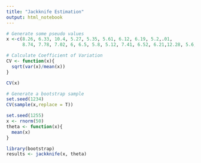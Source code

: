 ```yaml
---
title: "Jackknife Estimation"
output: html_notebook
---
```


```r
# Generate some pseudo values
x <-c(8.26, 6.33, 10.4, 5.27, 5.35, 5.61, 6.12, 6.19, 5.2,.01, 
      8.74, 7.78, 7.02, 6, 6.5, 5.8, 5.12, 7.41, 6.52, 6.21,12.28, 5.6, 5.38, 6.6, 8.74)

# Calculate Coefficient of Variation
CV <- function(x){
  sqrt(var(x)/mean(x))
}

CV(x)

# Generate a bootstrap sample
set.seed(1234)
CV(sample(x,replace = T))

set.seed(1255)
x <- rnorm(50)
theta <- function(x){
  mean(x)
}

library(bootstrap)
results <- jackknife(x, theta)
```

